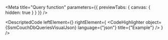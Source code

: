 
<Meta title="Query function" parameters={{ previewTabs: { canvas: { hidden: true } } }} />

<DescriptedCode
  leftElement={<SsmCouchDbQueriesDesc />}
  rightElement={
    <CodeHighlighter
      object={SsmCouchDbQueriesVisualJson}
      language={"json"}
      title={"Example"}
    />
  }
/>
